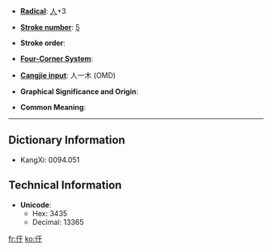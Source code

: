 * '''[[Index:Chinese radical| Radical]]''': [[Index:Chinese radical/人|人]]+3

* '''[[Index:Chinese total strokes|Stroke number]]''': [[Index:Chinese total strokes/5|5]]

* '''Stroke order''': 

* '''[[Index:Chinese four corner|Four-Corner System]]''': 

* '''[[Index:Chinese Cangjie|Cangjie input]]''': 人一木 (OMD)

* '''Graphical Significance and Origin''': 

* '''Common Meaning''': 

----

== Dictionary Information ==

* KangXi: 0094.051

== Technical Information ==

* '''Unicode''':
** Hex: 3435
** Decimal: 13365

[[fr:㐵]]
[[ko:㐵]]